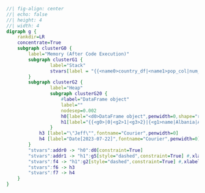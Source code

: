 
```dot
//| fig-align: center
//| echo: false
//| height: 4
//| width: 4
digraph g {
    rankdir=LR
    concentrate=True
	subgraph clusterG0 {
		label="Memory (After Code Execution)"
		subgraph clusterG1 {
				label="Stack"
                stvars[label = "{{<name0>country_df|<name1>pop_col|num_rows|filled|alg_row|num_cols|username|cur_date|i|j|z}|{<addr0>0x03a80afc|<addr1>0x10ba8|<f1>13|<f2>TRUE|<f4>0xf7fc4380|<f5>2|<f6>0xf7fc43e0|<f7>8ec3d9889|<f8>0|<f9>NULL|<f10>314}}",shape = "record",fontname="Courier"]
		}
		subgraph clusterG2 {
				label="Heap"
                subgraph clusterG20 {
                    #label="DataFrame object"
                    label=""
                    nodesep=0.002
                    h0[label="<d0>DataFrame object",penwidth=0,shape="record"]
                    h1[label="{{<g0>|0|<g2>1|<g3>2}|{<g1>name|Albania|Algeria|<g4>Angola}|{<g5>pop|2.8|44.2|34.5}}",shape="record"]
                }
    	    h3 [label="\"Jeff\"",fontname="Courier",penwidth=0]
	        h4 [label="Date[2023-07-22]",fontname="Courier",penwidth=0]
		}
        "stvars":addr0 -> "h0":d0[constraint=True]
        "stvars":addr1 -> "h1":g5[style="dashed",constraint=True] #,xlabel="View"]
        "stvars":f4 -> "h1":g2[style="dashed",constraint=True] #,xlabel="View"]
        "stvars":f6 -> h3
        "stvars":f7 -> h4
	}
}
```